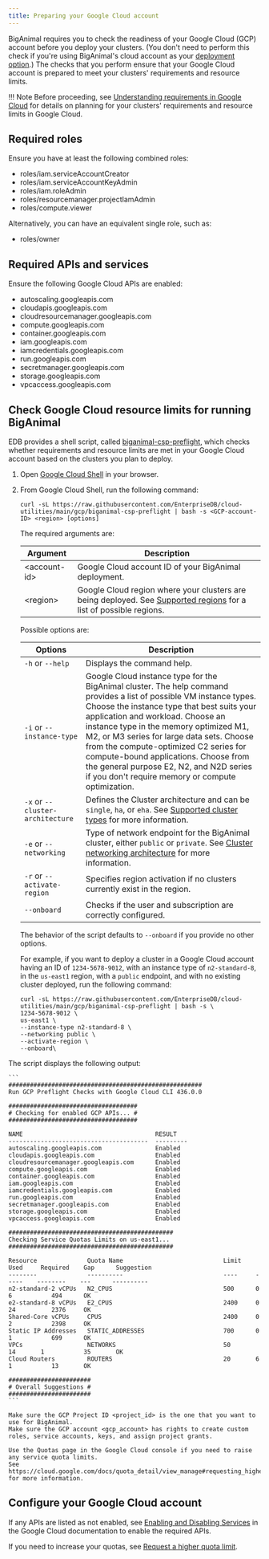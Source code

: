 ```yaml
---
title: Preparing your Google Cloud account 
---
```


BigAnimal requires you to check the readiness of your Google Cloud (GCP) account before you deploy your clusters. (You don't need to perform this check if you're using BigAnimal's cloud account as your [deployment option](/biganimal/release/overview/deployment_options).) The checks that you perform ensure that your Google Cloud account is prepared to meet your clusters' requirements and resource limits.

!!! Note
    Before proceeding, see [Understanding requirements in Google Cloud](understanding_quotas_in_gcp) for details on planning for your clusters' requirements and resource limits in Google Cloud.


## Required roles

Ensure you have at least the following combined roles:
- roles/iam.serviceAccountCreator
- roles/iam.serviceAccountKeyAdmin
- roles/iam.roleAdmin
- roles/resourcemanager.projectIamAdmin
- roles/compute.viewer

Alternatively, you can have an equivalent single role, such as:
- roles/owner

## Required APIs and services

Ensure the following Google Cloud APIs are enabled:

- autoscaling.googleapis.com               
- cloudapis.googleapis.com                 
- cloudresourcemanager.googleapis.com      
- compute.googleapis.com                   
- container.googleapis.com                 
- iam.googleapis.com                       
- iamcredentials.googleapis.com            
- run.googleapis.com                       
- secretmanager.googleapis.com             
- storage.googleapis.com                   
- vpcaccess.googleapis.com     


## Check Google Cloud resource limits for running BigAnimal

EDB provides a shell script, called [biganimal-csp-preflight](https://github.com/EnterpriseDB/cloud-utilities/blob/main/gcp/biganimal-csp-preflight), which checks whether requirements and resource limits are met in your Google Cloud account based on the clusters you plan to deploy.

1.  Open [Google Cloud Shell](https://cloud.google.com/shell) in your browser.
2.  From Google Cloud Shell, run the following command:

    ```shell
    curl -sL https://raw.githubusercontent.com/EnterpriseDB/cloud-utilities/main/gcp/biganimal-csp-preflight | bash -s <GCP-account-ID> <region> [options]
    ```
    The required arguments are:

    | Argument | Description |
    | -------- | ----------- |
    | &lt;account-id> | Google Cloud account ID of your BigAnimal deployment. |
    | &lt;region> | Google Cloud region where your clusters are being deployed. See [Supported regions](/biganimal/release/overview/03a_region_support/#google-cloud-regions-1) for a list of possible regions. |

    Possible options are:

    | Options | Description |
    | ------- | ----------- |
    | `-h` or `--help`| Displays the command help. |
    | `-i` or `--instance-type` | Google Cloud instance type for the BigAnimal cluster. The help command provides a list of possible VM instance types. Choose the instance type that best suits your application and workload. Choose an instance type in the memory optimized M1, M2, or M3 series for large data sets. Choose from the compute-optimized C2 series for compute-bound applications. Choose from the general purpose E2, N2, and N2D series if you don't require memory or compute optimization.|
    | `-x` or `--cluster-architecture` | Defines the Cluster architecture and can be `single`, `ha`, or `eha`. See [Supported cluster types](/biganimal/release/overview/02_high_availability) for more information.|
    | `-e` or `--networking` | Type of network endpoint for the BigAnimal cluster, either `public` or `private`. See [Cluster networking architecture](../creating_a_cluster/01_cluster_networking) for more information. |
    | `-r` or `--activate-region` | Specifies region activation if no clusters currently exist in the region. |
    | `--onboard` | Checks if the user and subscription are correctly configured.

    
    The behavior of the script defaults to `--onboard` if you provide no other options.

    For example, if you want to deploy a cluster in a Google Cloud account having an ID of `1234-5678-9012`, with an instance type of `n2-standard-8`, in the `us-east1` region, with a `public` endpoint, and with no existing cluster deployed, run the following command:

    ```shell
    curl -sL https://raw.githubusercontent.com/EnterpriseDB/cloud-utilities/main/gcp/biganimal-csp-preflight | bash -s \
    1234-5678-9012 \
    us-east1 \
    --instance-type n2-standard-8 \
    --networking public \
    --activate-region \
    --onboard\
    ```

The script displays the following output:

    ```
    ######################################################
    Run GCP Preflight Checks with Google Cloud CLI 436.0.0

    ####################################
    # Checking for enabled GCP APIs... #
    ####################################

    NAME                                     RESULT
    ---------------------------------------  ---------
    autoscaling.googleapis.com               Enabled
    cloudapis.googleapis.com                 Enabled
    cloudresourcemanager.googleapis.com      Enabled
    compute.googleapis.com                   Enabled
    container.googleapis.com                 Enabled
    iam.googleapis.com                       Enabled
    iamcredentials.googleapis.com            Enabled
    run.googleapis.com                       Enabled
    secretmanager.googleapis.com             Enabled
    storage.googleapis.com                   Enabled
    vpcaccess.googleapis.com                 Enabled

    ##############################################
    Checking Service Quotas Limits on us-east1...
    ##############################################

    Resource              Quota Name                            Limit    Used     Required    Gap      Suggestion
    --------              ----------                            ----     -----    --------    ---      ----------
    n2-standard-2 vCPUs   N2_CPUS                               500      0        6           494      OK
    e2-standard-8 vCPUs   E2_CPUS                               2400     0        24          2376     OK
    Shared-Core vCPUs     CPUS                                  2400     0        2           2398     OK
    Static IP Addresses   STATIC_ADDRESSES                      700      0        1           699      OK
    VPCs                  NETWORKS                              50       14       1           35       OK
    Cloud Routers         ROUTERS                               20       6        1           13       OK

    #######################
    # Overall Suggestions #
    #######################
    ```

    Make sure the GCP Project ID <project_id> is the one that you want to use for BigAnimal.
    Make sure the GCP account <gcp_account> has rights to create custom roles, service accounts, keys, and assign project grants.

    Use the Quotas page in the Google Cloud console if you need to raise any service quota limits.
    See https://cloud.google.com/docs/quota_detail/view_manage#requesting_higher_quota for more information.

## Configure your Google Cloud account

If any APIs are listed as not enabled, see [Enabling and Disabling Services](https://cloud.google.com/service-usage/docs/enable-disable) in the Google Cloud documentation to enable the required APIs. 

If you need to increase your quotas, see [Request a higher quota limit](https://cloud.google.com/docs/quota_detail/view_manage#requesting_higher_quota).
